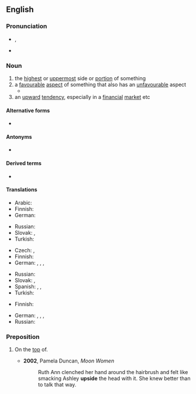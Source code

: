 ==English==
{{wikipedia}}

===Pronunciation===
* {{enPR|ŭpʹsīd'}}, {{IPA|en|/ˈʌpˌsaɪd/}}
* {{audio|en|en-us-upside.ogg|Audio (US)}}

===Noun===
{{en-noun}}

# the [[highest]] or [[uppermost]] side or [[portion]] of something
# a [[favourable]] [[aspect]] of something that also has an [[unfavourable]] aspect
#* {{quote-av|en|title={{w|Before Midnight (2013 film)|Before Midnight}}|year=2013|medium=motion picture|actor={{w|Julie Delpy}}|writer={{w|Richard Linklater}}, {{w|Julie Delpy}} and {{w|Ethan Hawke}}|passage=The only '''upside''' of being over 35 is that you don't get raped as much.}}
# an [[upward]] [[tendency]], especially in a [[financial]] [[market]] etc

====Alternative forms====
* {{alter|en|up-side}}

====Antonyms====
* {{l|en|downside}}

====Derived terms====
* {{l|en|upside down}}

====Translations====
{{trans-top|the highest or uppermost side or portion of something}}
* Arabic: {{t+|ar|فَوْق}}
* Finnish: {{t+|fi|yläpuoli}}
* German: {{t+|de|Oberseite|f}}
{{trans-mid}}
* Russian: {{t+|ru|верх|m}}
* Slovak: {{t|sk|vrchol}}, {{t|sk|vrch}}
* Turkish: {{t|tr|üst taraf}}
{{trans-bottom}}

{{trans-top|a favourable aspect of something that also has an unfavourable aspect}}
* Czech: {{t+|cs|výhoda}}, {{t+|cs|klad}}
* Finnish: {{t|fi|hyvä puoli}}
* German: {{t+|de|Vorteil|m}}, {{t|de|positive Seite|f}}, {{t+|de|Schokoladenseite|f}}, {{t|de|gute Seite|f}}
{{trans-mid}}
* Russian: {{t+|ru|плюс|m}}
* Slovak: {{t|sk|výhoda}}, {{t|sk|prednosť}}
* Spanish: {{t|es|lado bueno|m}}, {{t|es|lado positivo|m}}, {{t|es|lado favorable|m}}
* Turkish: {{t+|tr|avantaj}}
{{trans-bottom}}

{{trans-top|an upward tendency, especially in a financial market etc}}
* Finnish: {{t|fi|noususuuntaus}}
{{trans-mid}}
* German: {{t+|de|Aufwärtsbewegung|f}}, {{t+|de|Aufwärtstrend|m}}, {{t+|de|Stärkung|f}}, {{t+|de|Erholung|f}}
* Russian: {{t+|ru|рост|m}}
{{trans-bottom}}

===Preposition===
{{en-prep}}

# {{lb|en|informal}} On the [[top]] of.
#* '''2002''', Pamela Duncan, ''Moon Women''
#*: Ruth Ann clenched her hand around the hairbrush and felt like smacking Ashley '''upside''' the head with it. She knew better than to talk that way.